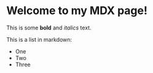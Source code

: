 
# Welcome to my MDX page!
 
This is some **bold** and _italics_ text.
 
This is a list in markdown:
 
- One
- Two
- Three
 
